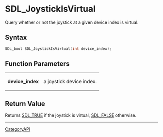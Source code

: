 = SDL_JoystickIsVirtual =

Query whether or not the joystick at a given device index is virtual.

== Syntax ==

<syntaxhighlight lang='c'>
SDL_bool SDL_JoystickIsVirtual(int device_index);
</syntaxhighlight>

== Function Parameters ==

{|
|'''device_index'''
|a joystick device index.
|}

== Return Value ==

Returns [[SDL_TRUE]] if the joystick is virtual, [[SDL_FALSE]] otherwise.

----
[[CategoryAPI]]


